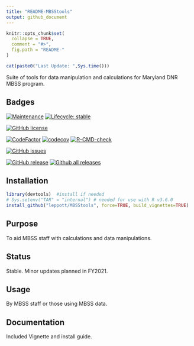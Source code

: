 ---
title: "README-MBSStools"
output: github_document
---

<!-- README.md is generated from README.Rmd. Please edit that file -->

```{r, echo = FALSE}
knitr::opts_chunk$set(
  collapse = TRUE,
  comment = "#>",
  fig.path = "README-"
)
```

```{r, echo = FALSE}
cat(paste0("Last Update: ",Sys.time()))
```
Suite of tools for data manipulation and calculations for Maryland DNR MBSS program.

Badges
-----------
[![Maintenance](https://img.shields.io/badge/Maintained%3F-yes-green.svg)](https://GitHub.com/leppott/MBSStools/graphs/commit-activity)
[![Lifecycle: stable](https://img.shields.io/badge/lifecycle-stable-brightgreen.svg)](https://www.tidyverse.org/lifecycle/#stable)

[![GitHub license](https://img.shields.io/github/license/leppott/MBSStools.svg)](https://github.com/leppott/MBSStools/blob/master/LICENSE)

[![CodeFactor](https://www.codefactor.io/repository/github/leppott/MBSStools/badge)](https://www.codefactor.io/repository/github/leppott/MBSStools)
[![codecov](https://codecov.io/gh/leppott/MBSStools/branch/master/graph/badge.svg)](https://codecov.io/gh/leppott/MBSStools)
[![R-CMD-check](https://github.com/leppott/MBSStools/workflows/R-CMD-check/badge.svg)](https://github.com/leppott/MBSStools/actions)

[![GitHub issues](https://img.shields.io/github/issues/leppott/MBSStools.svg)](https://GitHub.com/leppott/MBSStools/issues/)

[![GitHub release](https://img.shields.io/github/release/leppott/MBSStools.svg)](https://GitHub.com/leppott/MBSStools/releases/)
[![Github all releases](https://img.shields.io/github/downloads/leppott/MBSStools/total.svg)](https://GitHub.com/leppott/MBSStools/releases/)

Installation
------------

```{r, eval=FALSE}
library(devtools)  #install if needed
# Sys.setenv("TAR" = "internal") # needed for use with R v3.6.0
install_github("leppott/MBSStools", force=TRUE, build_vignettes=TRUE)
```

Purpose
------------
To aid MBSS staff with calculations and data manipulations.

Status
------------
Stable.  Minor updates planned in FY2021.

Usage
------------
By MBSS staff or those using MBSS data.

Documentation
------------
Included Vignette and install guide.
